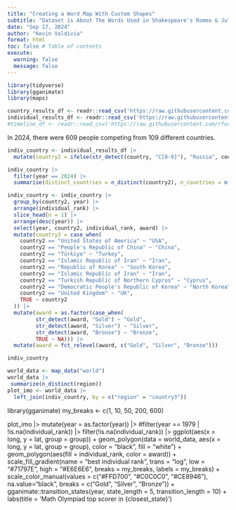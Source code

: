 ```yaml
---
title: "Creating a Word Map With Custom Shapes"
subtitle: "Dataset is About The Words Used in Shakespeare's Romeo & Juliet"
date: "Sep 17, 2024"
author: "Kevin Valdivia"
format: html
toc: false # Table of contents
execute: 
  warning: false
  message: false
---
```


```r
library(tidyverse)
library(gganimate)
library(maps)
```


```r
country_results_df <- readr::read_csv('https://raw.githubusercontent.com/rfordatascience/tidytuesday/master/data/2024/2024-09-24/country_results_df.csv')
individual_results_df <- readr::read_csv('https://raw.githubusercontent.com/rfordatascience/tidytuesday/master/data/2024/2024-09-24/individual_results_df.csv')
#timeline_df <- readr::read_csv('https://raw.githubusercontent.com/rfordatascience/tidytuesday/master/data/2024/2024-09-24/timeline_df.csv')
```

In 2024, there were 609 people competing from 109 different countries.

```r
indiv_country <- individual_results_df |> 
  mutate(country2 = ifelse(str_detect(country, "C[0-9]"), "Russia", country)) 

indiv_country |> 
  filter(year == 2024) |> 
  summarise(distinct_countries = n_distinct(country2), n_countries = n())
```


```r
indiv_country <- indiv_country |> 
  group_by(country2, year) |> 
  arrange(individual_rank) |> 
  slice_head(n = 1) |> 
  arrange(desc(year)) |> 
  select(year, country2, individual_rank, award) |> 
  mutate(country3 = case_when(
    country2 == "United States of America" ~ "USA",
    country2 == "People's Republic of China" ~ "China",
    country2 == "Türkiye" ~ "Turkey",
    country2 == "Islamic Republic of Iran" ~ "Iran",
    country2 == "Republic of Korea" ~ "South Korea",
    country2 == "Islamic Republic of Iran" ~ "Iran",
    country2 == "Turkish Republic of Northern Cyprus" ~ "Cyprus",
    country2 == "Democratic People's Republic of Korea" ~ "North Korea",
    country2 == "United Kingdom" ~ "UK",
    TRUE ~ country2
  )) |> 
  mutate(award = as.factor(case_when(
         str_detect(award, "Gold") ~ "Gold",
         str_detect(award, "Silver") ~ "Silver",
         str_detect(award, "Bronze") ~ "Bronze",
         TRUE ~ NA))) |> 
  mutate(award = fct_relevel(award, c("Gold", "Silver", "Bronze")))

indiv_country
```


```r
world_data <- map_data("world")
world_data |>
 summarize(n_distinct(region))
plot_imo <- world_data |> 
  left_join(indiv_country, by = c("region" = "country3")) 
```



library(gganimate)
my_breaks <- c(1, 10, 50, 200, 600)

plot_imo |> 
  mutate(year = as.factor(year)) |> 
  #filter(year == 1979 | !is.na(individual_rank)) |> 
  filter(!is.na(individual_rank)) |> 
ggplot(aes(x = long, y = lat, group = group)) + 
  geom_polygon(data = world_data, 
               aes(x = long, y = lat, group = group),
               color = "black", fill = "white") + 
  geom_polygon(aes(fill = individual_rank, color = award)) + 
  scale_fill_gradient(name = "best individual rank", 
                      trans = "log",
                      low = "#71797E",
                      high = "#E6E6E6",
                      breaks = my_breaks, labels = my_breaks) + 
  scale_color_manual(values = c("#FFD700", "#C0C0C0", "#CE8946"),
                     na.value="black",
                     breaks = c("Gold", "Silver", "Bronze")) +
  gganimate::transition_states(year, 
                               state_length = 5,
                               transition_length = 10) +
  labs(title = 'Math Olympiad top scorer in {closest_state}')


